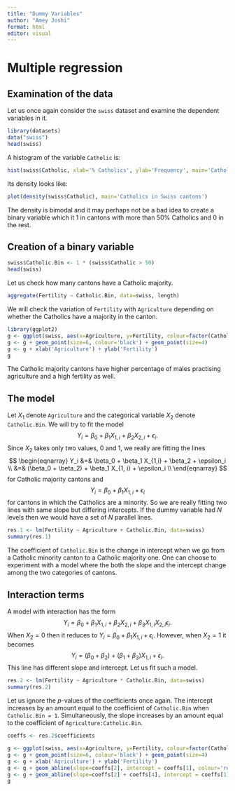 ```yaml
---
title: "Dummy Variables"
author: "Amey Joshi"
format: html
editor: visual
---
```


# Multiple regression

## Examination of the data

Let us once again consider the `swiss` dataset and examine the dependent variables in it.

```r
library(datasets)
data("swiss")
head(swiss)
```

A histogram of the variable `Catholic` is:

```r
hist(swiss$Catholic, xlab='% Catholics', ylab='Frequency', main='Catholics in Swiss cantons')
```

Its density looks like:

```r
plot(density(swiss$Catholic), main='Catholics in Swiss cantons')
```

The density is bimodal and it may perhaps not be a bad idea to create a binary variable which it $1$ in cantons with more than $50\%$ Catholics and $0$ in the rest.

## Creation of a binary variable

```r
swiss$Catholic.Bin <- 1 * (swiss$Catholic > 50)
head(swiss)
```

Let us check how many cantons have a Catholic majority.

```r
aggregate(Fertility ~ Catholic.Bin, data=swiss, length)
```

We will check the variation of `Fertility` with `Agriculture` depending on whether the Catholics have a majority in the canton.

```r
library(ggplot2)
g <- ggplot(swiss, aes(x=Agriculture, y=Fertility, colour=factor(Catholic.Bin)))
g <- g + geom_point(size=6, colour='black') + geom_point(size=4)
g <- g + xlab('Agriculture') + ylab('Fertility')
g
```

The Catholic majority cantons have higher percentage of males practising agriculture and a high fertility as well.

## The model

Let $X_1$ denote `Agriculture` and the categorical variable $X_2$ denote `Catholic.Bin`. We will try to fit the model $$
Y_i = \beta_0 + \beta_1 X_{1,i} + \beta_2 X_{2, i} + \epsilon_i.
$$ Since $X_2$ takes only two values, $0$ and $1$, we really are fitting the lines $$
\begin{eqnarray}
Y_i &=& \beta_0 + \beta_1 X_{1,i} + \beta_2 + \epsilon_i \\
    &=& (\beta_0 + \beta_2) + \beta_1 X_{1, i} + \epsilon_i \\
\end{eqnarray}
$$ for Catholic majority cantons and $$
Y_i = \beta_0 + \beta_1 X_{1, i} + \epsilon_i
$$ for cantons in which the Catholics are a minority. So we are really fitting two lines with same slope but differing intercepts. If the dummy variable had $N$ levels then we would have a set of $N$ parallel lines.

```r
res.1 <- lm(Fertility ~ Agriculture + Catholic.Bin, data=swiss)
summary(res.1)
```

The coefficient of `Catholic.Bin` is the change in intercept when we go from a Catholic minority canton to a Catholic majority one. One can choose to experiment with a model where the both the slope and the intercept change among the two categories of cantons.

## Interaction terms

A model with interaction has the form $$
Y_i = \beta_0 + \beta_1 X_{1,i} + \beta_2 X_{2, i} + \beta_3 X_{1, i}X_{2, i}\epsilon_i.
$$ When $X_2 = 0$ then it reduces to $Y_i = \beta_0 + \beta_1 X_{1, i} + \epsilon_i$. However, when $X_2 = 1$ it becomes $$
Y_i = (\beta_0 + \beta_2) + (\beta_1 + \beta_3) X_{1, i} + \epsilon_i.
$$ This line has different slope and intercept. Let us fit such a model.

```r
res.2 <- lm(Fertility ~ Agriculture * Catholic.Bin, data=swiss)
summary(res.2)

```

Let us ignore the $p$-values of the coefficients once again. The intercept increases by an amount equal to the coefficient of `Catholic.Bin` when `Catholic.Bin = 1`. Simultaneously, the slope increases by an amount equal to the coefficient of `Agriculture:Catholic.Bin`.
```r
coeffs <- res.2$coefficients

g <- ggplot(swiss, aes(x=Agriculture, y=Fertility, colour=factor(Catholic.Bin)))
g <- g + geom_point(size=6, colour='black') + geom_point(size=4)
g <- g + xlab('Agriculture') + ylab('Fertility')
g <- g + geom_abline(slope=coeffs[2], intercept = coeffs[1], colour='red')
g <- g + geom_abline(slope=coeffs[2] + coeffs[4], intercept = coeffs[1] + coeffs[3], colour='blue')
g
```